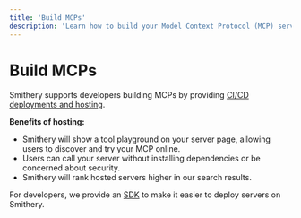 ```yaml
---
title: 'Build MCPs'
description: 'Learn how to build your Model Context Protocol (MCP) server on Smithery.'
---
```


# Build MCPs
Smithery supports developers building MCPs by providing [CI/CD deployments and hosting](/build/deployments).

**Benefits of hosting:**
- Smithery will show a tool playground on your server page, allowing users to discover and try your MCP online.
- Users can call your server without installing dependencies or be concerned about security.
- Smithery will rank hosted servers higher in our search results.

For developers, we provide an [SDK](https://github.com/smithery-ai/sdk/) to make it easier to deploy servers on Smithery.

